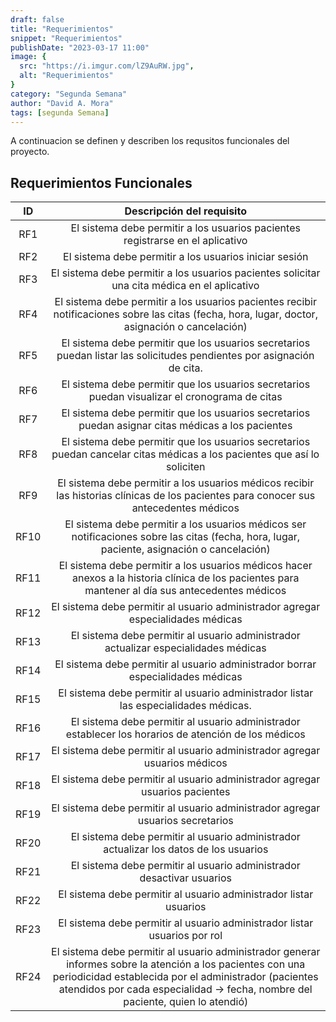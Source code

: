 ```yaml
---
draft: false
title: "Requerimientos"
snippet: "Requerimientos"
publishDate: "2023-03-17 11:00"
image: {
  src: "https://i.imgur.com/lZ9AuRW.jpg",
  alt: "Requerimientos"
}
category: "Segunda Semana"
author: "David A. Mora"
tags: [segunda Semana]
---
```


A continuacion se definen y describen los requsitos funcionales del proyecto.

## <a name="Headings"></a>Requerimientos Funcionales


| ID   | Descripción del requisito |
|:--:  | :-------------: |
| RF1  | El sistema debe permitir a los usuarios pacientes registrarse en el aplicativo |
| RF2  | El sistema debe permitir a los usuarios iniciar sesión |
| RF3  | El sistema debe permitir a los usuarios pacientes solicitar una cita médica en el aplicativo |
| RF4  | El sistema debe permitir a los usuarios pacientes recibir notificaciones sobre las citas (fecha, hora, lugar, doctor, asignación o cancelación) |
| RF5  | El sistema debe permitir que los usuarios secretarios puedan listar las solicitudes pendientes por asignación de cita. |
| RF6  | El sistema debe permitir que los usuarios secretarios puedan visualizar el cronograma de citas |
| RF7  | El sistema debe permitir que los usuarios secretarios puedan asignar citas médicas a los pacientes |
| RF8  | El sistema debe permitir que los usuarios secretarios puedan cancelar citas médicas a los pacientes que así lo soliciten |
| RF9  | El sistema debe permitir a los usuarios médicos recibir las historias clínicas de los pacientes para conocer sus antecedentes médicos |
| RF10 | El sistema debe permitir a los usuarios médicos ser notificaciones sobre las citas (fecha, hora, lugar, paciente, asignación o cancelación) |
| RF11 | El sistema debe permitir a los usuarios médicos hacer anexos a la historia clínica de los pacientes para mantener al día sus antecedentes médicos |
| RF12 | El sistema debe permitir al usuario administrador agregar especialidades médicas |
| RF13 | El sistema debe permitir al usuario administrador actualizar especialidades médicas |
| RF14 | El sistema debe permitir al usuario administrador borrar especialidades médicas |
| RF15 | El sistema debe permitir al usuario administrador listar las especialidades médicas. |
| RF16 | El sistema debe permitir al usuario administrador establecer los horarios de atención de los médicos |
| RF17 | El sistema debe permitir al usuario administrador agregar usuarios médicos |
| RF18 | El sistema debe permitir al usuario administrador agregar usuarios pacientes |
| RF19 | El sistema debe permitir al usuario administrador agregar usuarios secretarios |
| RF20 | El sistema debe permitir al usuario administrador actualizar los datos de los usuarios |
| RF21 | El sistema debe permitir al usuario administrador desactivar usuarios |
| RF22 | El sistema debe permitir al usuario administrador listar usuarios |
| RF23 | El sistema debe permitir al usuario administrador listar usuarios por rol |
| RF24 | El sistema debe permitir al usuario administrador generar informes sobre la atención a los pacientes con una periodicidad establecida por el administrador (pacientes atendidos por cada especialidad → fecha, nombre del paciente, quien lo atendió) |
